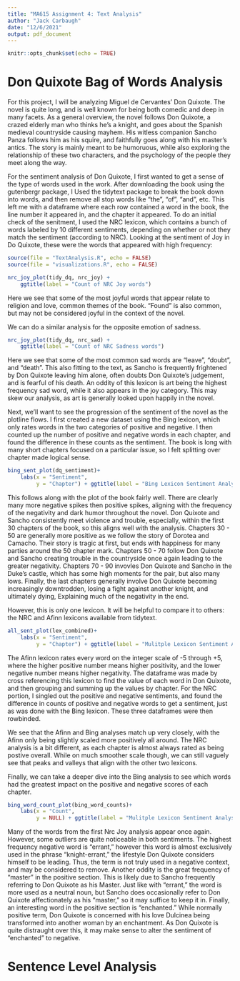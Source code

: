 ```yaml
---
title: "MA615 Assignment 4: Text Analysis"
author: "Jack Carbaugh"
date: "12/6/2021"
output: pdf_document
---
```


```r
knitr::opts_chunk$set(echo = TRUE)
```

# Don Quixote Bag of Words Analysis

For this project, I will be analyzing Miguel de Cervantes' Don Quixote. The novel is quite long, and is well known for being both comedic and deep in many facets. As a general overview, the novel follows Don Quixote, a crazed elderly man who thinks he's a knight, and goes about the Spanish medieval countryside causing mayhem. His witless companion Sancho Panza follows him as his squire, and faithfully goes along with his master's antics. The story is mainly meant to be humoruous, while also exploring the relationship of these two characters, and the psychology of the people they meet along the way.

For the sentiment analysis of Don Quixote, I first wanted to get a sense of the type of words used in the work. After downloading the book using the gutenbergr package, I Used the tidytext package to break the book down into words, and then remove all stop words like "the", "of", "and", etc. This left me with a dataframe where each row contained a word in the book, the line number it appeared in, and the chapter it appeared. To do an initial check of the senitment, I used the NRC lexicon, which contains a bunch of words labeled by 10 different sentiments, depending on whether or not they match the sentiment (according to NRC). Looking at the sentiment of Joy in Do Quixote, these were the words that appeared with high frequency: 

```r
source(file = "TextAnalysis.R", echo = FALSE)
source(file = "visualizations.R", echo = FALSE)

nrc_joy_plot(tidy_dq, nrc_joy) + 
    ggtitle(label = "Count of NRC Joy words")
```

Here we see that some of the most joyful words that appear relate to religion and love, common themes of the book. "Found" is also common, but may not be considered joyful in the context of the novel.

We can do a similar analysis for the opposite emotion of sadness.

```r
nrc_joy_plot(tidy_dq, nrc_sad) + 
    ggtitle(label = "Count of NRC Sadness words")
```

Here we see that some of the most common sad words are "leave", "doubt", and "death". This also fitting to the text, as Sancho is frequently frightened by Don Quixote leaving him alone, often doubts Don Quixote's judgement, and is fearful of his death. An oddity of this lexicon is art being the highest frequency sad word, while it also appears in the joy category. This may skew our analysis, as art is generally looked upon happily in the novel. 

\newpage
Next, we'll want to see the progression of the sentiment of the novel as the plotline flows. I first created a new dataset using the Bing lexicon, which only rates words in the two categories of positive and negative. I then counted up the number of positive and negative words in each chapter, and found the difference in these counts as the sentiment. The book is long with many short chapters focused on a particular issue, so I felt splitting over chapter made logical sense. 
```r
bing_sent_plot(dq_sentiment)+
    labs(x = "Sentiment",
         y = "Chapter") + ggtitle(label = "Bing Lexicon Sentiment Analysis")
```

This follows along with the plot of the book fairly well. There are clearly many more negative spikes then positive spikes, aligning with the frequency of the negativity and dark humor throughout the novel. Don Quixote and Sancho consistently meet violence and trouble, especially, within the first 30 chapters of the book, so this aligns well with the analysis. Chapters 30 - 50 are generally more positive as we follow the story of Dorotea and Camacho. Their story is tragic at first, but ends with happiness for many parties around the 50 chapter mark. Chapters 50 - 70 follow Don Quixote and Sancho creating trouble in the countryside once again leading to the greater negativity. Chapters 70 - 90 invovles Don Quixote and Sancho in the Duke's castle, which has some high moments for the pair, but also many lows. Finally, the last chapters generally involve Don Quixote becoming increasingly downtrodden, losing a fight against another knight, and ultimately dying, Explaining much of the negativity in the end. 

However, this is only one lexicon. It will be helpful to compare it to others: the NRC and Afinn lexicons available from tidytext.

```r
all_sent_plot(lex_combined)+
    labs(x = "Sentiment",
         y = "Chapter") + ggtitle(label = "Mulitple Lexicon Sentiment Analysis Comparison")
```

The Afinn lexicon rates every word on the integer scale of -5 through +5, where the higher positive number means higher positivity, and the lower negative number means higher negativity. The dataframe was made by cross referencing this lexicon to find the value of each word in Don Quixote, and then grouping and summing up the values by chapter. For the NRC portion, I singled out the positive and negative sentiments, and found the difference in counts of positive and negative words to get a sentiment, just as was done with the Bing lexicon. These three dataframes were then rowbinded. 

We see that the Afinn and Bing analyses match up very closely, with the Afinn only being slightly scaled more positively all around. The NRC analysis is a bit different, as each chapter is almost always rated as being postive overall. While on much smoother scale though, we can still vaguely see that peaks and valleys that align with the other two lexicons. 

Finally, we can take a deeper dive into the Bing analysis to see which words had the greatest impact on the positive and negative scores of each chapter. 

```r
bing_word_count_plot(bing_word_counts)+
    labs(x = "Count",
         y = NULL) + ggtitle(label = "Mulitple Lexicon Sentiment Analysis Comparison")
```

Many of the words from the first Nrc Joy analysis appear once again. However, some outliers are quite noticeable in both sentiments. The highest frequency negative word is "errant," however this word is almost exclusively used in the phrase "knight-errant," the lifestyle Don Quixote considers himself to be leading. Thus, the term is not truly used in a negative context, and may be considered to remove. Another oddity is the great frequency of "master" in the positive section. This is likely due to Sancho frequently referring to Don Quixote as his Master. Just like with "errant," the word is more used as a neutral noun, but Sancho does occasionally refer to Don Quixote affectionately as his "master," so it may suffice to keep it in. Finally, an interesting word in the positive section is "enchanted." While normally positive term, Don Quixote is concerned with his love Dulcinea being transformed into another woman by an enchantment. As Don Quixote is quite distraught over this, it may make sense to alter the sentiment of "enchanted" to negative.



# Sentence Level Analysis
